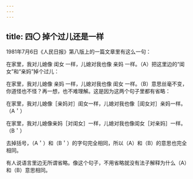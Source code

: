 ```yaml
---
---
---
```

title: 四〇 掉个过儿还是一样
---






1981年7月6日《人民日报》第八版上的一篇文章里有这么一句：

在家里，我对儿媳像 闺女 一样，儿媳对我也像 亲妈 一样。（A）把这里边的“闺女”和“亲妈”掉个过儿：

在家里，我对儿媳像 亲妈 一样，儿媳对我也像 闺女 一样。（B）意思丝毫不变，你道怪也不怪？再一想，也不难理解。这是因为这两个句子里都有省略：

在家里，我对儿媳像［亲妈对］闺女一样，儿媳对我也像［闺女对］亲妈一样。（A＇）

在家里，我对儿媳像亲妈［对闺女］一样，儿媳对我也像闺女［对亲妈］一样。（B＇）

去掉括号，（A＇）和（B＇）的字句完全相同，所以（A）和（B）的意思也完全相同。

有人说语言里边无所谓省略。像这个句子，不用省略就没有法子解释为什么（A）和（B）意思相同。